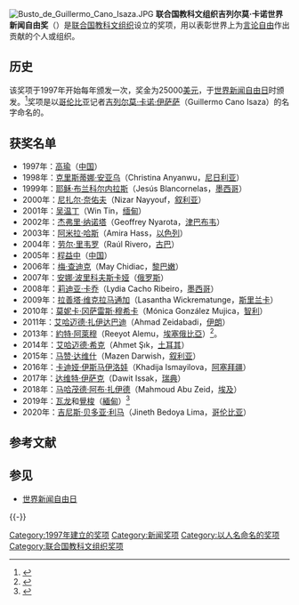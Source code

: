 [[File:Busto_de_Guillermo_Cano_Isaza.JPG|right]]
'''联合国教科文组织吉列尔莫·卡诺世界新闻自由奖'''（{{lang|en|UNESCO/Guillermo Cano World Press Freedom Prize}}）是[[联合国教科文组织|联合国教科文组织]]设立的奖项，用以表彰世界上为[[言论自由|言论自由]]作出贡献的个人或组织。

== 历史 ==
该奖项于1997年开始每年颁发一次，奖金为25000[[美元|美元]]，于[[世界新闻自由日|世界新闻自由日]]时颁发。<ref>{{cite web|url=http://www.unesco.org/new/zh/media-services/single-view/news/monica_gonzalez_mujica_of_chile_to_receive_unescoguillermo_cano_world_press_freedom_prize_2010/back/18256/|title=智利的莫妮卡·冈萨雷斯·穆希卡获得2010年度教科文组织/吉列尔莫·卡诺世界新闻自由奖|publisher=联合国教科文组织|accessdate=2010-05-03|archive-date=2019-08-01|archive-url=https://web.archive.org/web/20190801131434/http://www.unesco.org/new/zh/media-services/single-view/news/monica_gonzalez_mujica_of_chile_to_receive_unescoguillermo_cano_world_press_freedom_prize_2010/back/18256/|dead-url=no}}</ref>奖项是以[[哥伦比亚|哥伦比亚]]记者[[吉列尔莫·卡诺·伊萨萨|吉列尔莫·卡诺·伊萨萨]]（Guillermo Cano Isaza）的名字命名的。

== 获奖名单 ==
* 1997年：[[高瑜|高瑜]]（[[中国|中国]]）
* 1998年：[[克里斯蒂娜·安亚乌|克里斯蒂娜·安亚乌]]（Christina Anyanwu，[[尼日利亚|尼日利亚]]）
* 1999年：[[耶稣·布兰科尔内拉斯|耶稣·布兰科尔内拉斯]]（Jesús Blancornelas，[[墨西哥|墨西哥]]）
* 2000年：[[尼扎尔·奈佑夫|尼扎尔·奈佑夫]]（Nizar Nayyouf，[[叙利亚|叙利亚]]）
* 2001年：[[吴温丁|吴温丁]]（Win Tin，[[缅甸|缅甸]]）
* 2002年：[[杰弗里·纳诺塔|杰弗里·纳诺塔]]（Geoffrey Nyarota，[[津巴布韦|津巴布韦]]）
* 2003年：[[阿米拉·哈斯|阿米拉·哈斯]]（Amira Hass，[[以色列|以色列]]）
* 2004年：[[劳尔·里韦罗|劳尔·里韦罗]]（Raúl Rivero，[[古巴|古巴]]）
* 2005年：[[程益中|程益中]]（[[中国|中国]]）
* 2006年：[[梅·查迪克|梅·查迪克]]（May Chidiac，[[黎巴嫩|黎巴嫩]]）
* 2007年：[[安娜·波里科夫斯卡娅|安娜·波里科夫斯卡娅]]（[[俄罗斯|俄罗斯]]）
* 2008年：[[莉迪亚·卡乔|莉迪亚·卡乔]]（Lydia Cacho Ribeiro，[[墨西哥|墨西哥]]）
* 2009年：[[拉善塔·维克拉马通加|拉善塔·维克拉马通加]]（Lasantha Wickrematunge，[[斯里兰卡|斯里兰卡]]）
* 2010年：[[莫妮卡·冈萨雷斯·穆希卡|莫妮卡·冈萨雷斯·穆希卡]]（Mónica González Mujica，[[智利|智利]]）
* 2011年：[[艾哈迈德·扎伊达巴迪|艾哈迈德·扎伊达巴迪]]（Ahmad Zeidabadi，[[伊朗|伊朗]]）
* 2013年：[[約特·阿萊穆|約特·阿萊穆]]（Reeyot Alemu，[[埃塞俄比亞|埃塞俄比亞]]）<ref>{{cite web |url = http://www.un.org/chinese/News/story.asp?NewsID=19629 |title = 埃塞俄比亞女記者獲2013年教科文組織世界新聞自由獎 |publisher = 聯合國新聞 |accessdate = 2013-12-20 |archive-date = 2013-12-20 |archive-url = https://web.archive.org/web/20131220083054/http://www.un.org/chinese/News/story.asp?NewsID=19629 |dead-url = no }}</ref>。
* 2014年：[[艾哈迈德·希克|艾哈迈德·希克]]（Ahmet Şık，[[土耳其|土耳其]]）
* 2015年：[[马赞·达维什|马赞·达维什]]（Mazen Darwish，[[叙利亚|叙利亚]]）
* 2016年：[[卡迪娅·伊斯马伊洛娃|卡迪娅·伊斯马伊洛娃]]（Khadija Ismayilova，[[阿塞拜疆|阿塞拜疆]]）
* 2017年：[[达维特·伊萨克|达维特·伊萨克]]（Dawit Issak，[[瑞典|瑞典]]）
* 2018年：[[马哈茂德·阿布·扎伊德|马哈茂德·阿布·扎伊德]]（Mahmoud Abu Zeid，[[埃及|埃及]]）
* 2019年：[[瓦龙_(记者)|瓦龙]]和[[覺梭|覺梭]]（[[緬甸|緬甸]]）<ref name = "迎接2019年世界新聞自由日_2019">{{cite web | title = 迎接2019年世界新聞自由日 | url = http://trad.cn.rfi.fr/%E6%94%BF%E6%B2%BB/20190502-%E8%BF%8E%E6%8E%A52019%E5%B9%B4%E4%B8%96%E7%95%8C%E6%96%B0%E8%81%9E%E8%87%AA%E7%94%B1%E6%97%A5 | publisher = 法國國際廣播電台 | author = 法廣 | language = zh-tw | date = 2019-05-02 | access-date = 2019-05-03 | archive-url = https://web.archive.org/web/20190503091756/http://trad.cn.rfi.fr/%25E6%2594%25BF%25E6%25B2%25BB/20190502-%25E8%25BF%258E%25E6%258E%25A52019%25E5%25B9%25B4%25E4%25B8%2596%25E7%2595%258C%25E6%2596%25B0%25E8%2581%259E%25E8%2587%25AA%25E7%2594%25B1%25E6%2597%25A5 | archive-date = 2019-05-03 | dead-url = yes }}</ref>
* 2020年：[[吉尼斯·贝多亚·利马|吉尼斯·贝多亚·利马]]（Jineth Bedoya Lima，[[哥伦比亚|哥伦比亚]]）

== 参考文献 ==
{{Reflist}}

== 参见 ==
* [[世界新闻自由日|世界新闻自由日]]

{{-}}
{{聯合國教科文組織吉列爾莫·卡諾世界新聞自由獎獲獎者}}

[[Category:1997年建立的奖项|Category:1997年建立的奖项]]
[[Category:新闻奖项|Category:新闻奖项]]
[[Category:以人名命名的奖项|Category:以人名命名的奖项]]
[[Category:联合国教科文组织奖项|Category:联合国教科文组织奖项]]